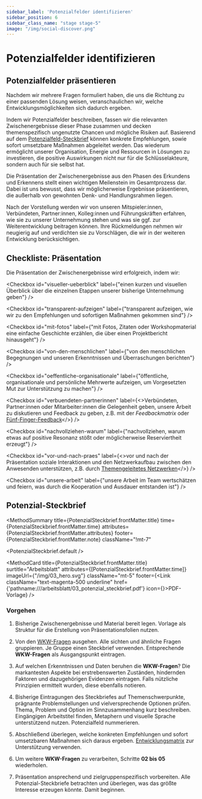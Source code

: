 ```yaml
---
sidebar_label: 'Potenzialfelder identifizieren'
sidebar_position: 6
sidebar_class_name: "stage stage-5"
image: "/img/social-discover.png"
---
```



# Potenzialfelder identifizieren

## Potenzialfelder präsentieren

Nachdem wir mehrere Fragen formuliert haben, die uns die Richtung zu einer passenden Lösung weisen, veranschaulichen wir, welche Entwicklungsmöglichkeiten sich dadurch ergeben.

Indem wir Potenzialfelder beschreiben, fassen wir die relevanten Zwischenergebnisse dieser Phase zusammen und decken themenspezifisch ungenutzte Chancen und mögliche Risiken auf. Basierend auf dem [Potenzialfeld-Steckbrief](#potenzial-steckbrief) können konkrete Empfehlungen, sowie sofort umsetzbare Maßnahmen abgeleitet werden. Das wiederum ermöglicht unserer Organisation, Energie und Ressourcen in Lösungen zu investieren, die positive Auswirkungen nicht nur für die Schlüsselakteure, sondern auch für sie selbst hat.

Die Präsentation der Zwischenergebnisse aus den Phasen des Erkundens und Erkennens stellt einen wichtigen Meilenstein im Gesamtprozess dar. Dabei ist uns bewusst, dass wir möglicherweise Ergebnisse präsentieren, die außerhalb von gewohnten Denk- und Handlungsrahmen liegen.

Nach der Vorstellung werden wir von unseren Mitspieler:innen, Verbündeten, Partner:innen, Kolleg:innen und Führungskräften erfahren, wie sie zu unserer Unternehmung stehen und was sie ggf. zur Weiterentwicklung beitragen können. Ihre Rückmeldungen nehmen wir neugierig auf und verdichten sie zu Vorschlägen, die wir in der weiteren Entwicklung berücksichtigen.

## Checkliste: Präsentation

Die Präsentation der Zwischenergebnisse wird erfolgreich, indem wir:

<Checkbox id="visueller-ueberblick" label={"einen kurzen und visuellen Überblick über die einzelnen Etappen unserer bisherige Unternehmung geben"} />

<Checkbox id="transparent-aufzeigen" label={"transparent aufzeigen, wie wir zu den Empfehlungen und sofortigen Maßnahmen gekommen sind"} />

<Checkbox id="mit-fotos" label={"mit Fotos, Zitaten oder Workshopmaterial eine einfache Geschichte erzählen, die über einen Projektbericht hinausgeht"} />

<Checkbox id="von-den-menschlichen" label={"von den menschlichen Begegnungen und unseren Erkenntnissen und Überraschungen berichten"} />

<Checkbox id="oeffentliche-organisationale" label={"öffentliche, organisationale und persönliche Mehrwerte aufzeigen, um Vorgesetzten Mut zur Unterstützung zu machen"} />

<Checkbox id="verbuendeten-partnerinnen" label={<>Verbündeten, Partner:innen oder Mitarbeiter:innen die Gelegenheit geben, unsere Arbeit zu diskutieren und Feedback zu geben, z.B. mit der <i>Feedbackmatrix</i> oder <a href="/buch/vorbereiten/arbeitsgrundlagen-schaffen#fünf-finger-feedback">Fünf-Finger-Feedback</a></>} />

<Checkbox id="nachvollziehen-warum" label={"nachvollziehen, warum etwas auf positive Resonanz stößt oder möglicherweise Reserviertheit erzeugt"} />

<Checkbox id="vor-und-nach-praes" label={<>vor und nach der Präsentation soziale Interaktionen und den Netzwerkaufbau zwischen den Anwesenden unterstützen, z.B. durch <a href="/buch/erkunden/blinde-flecken-aufdecken#themengeleitetes-netzwerken">Themengeleitetes Netzwerken</a></>} />

<Checkbox id="unsere-arbeit" label={"unsere Arbeit im Team wertschätzen und feiern, was durch die Kooperation und Ausdauer entstanden ist"} />

## Potenzial-Steckbrief

<MethodSummary
  title={PotenzialSteckbrief.frontMatter.title}
  time={PotenzialSteckbrief.frontMatter.time}
  attributes={PotenzialSteckbrief.frontMatter.attributes}
  footer={PotenzialSteckbrief.frontMatter.note}
  className="!mt-7"
>
  <PotenzialSteckbrief.default />
</MethodSummary>

<MethodCard
  title={PotenzialSteckbrief.frontMatter.title}
  surtitle="Arbeitsblatt"
  attributes={[PotenzialSteckbrief.frontMatter.time]}
  imageUrl={"/img/03_hero.svg"}
  className="mt-5"
  footer={<Link className="text-magenta-500 underline" href={'pathname:///arbeitsblatt/03_potenzial_steckbrief.pdf'} icon={<EditIcon className="w-3 h-3 text-inherit" />}>PDF-Vorlage</Link>}
/>

### Vorgehen

1. Bisherige Zwischenergebnisse und Material bereit legen. Vorlage als Struktur für die Erstellung von Präsentationsfolien nutzen.

2. Von den [WKW-Fragen](/buch/erkennen/potenziale-eingrenzen#wie-können-wir-fragen) ausgehen. Alle sichten und ähnliche Fragen gruppieren. Je Gruppe einen Steckbrief verwenden. Entsprechende **WKW-Fragen** als Ausgangspunkt eintragen.

3. Auf welchen Erkenntnissen und Daten beruhen die **WKW-Fragen**? Die markantesten Aspekte bei erstrebenswerten Zuständen, hindernden Faktoren und dazugehörigen Evidenzen eintragen. Falls nützliche Prinzipien ermittelt wurden, diese ebenfalls notieren.

4. Bisherige Eintragungen des Steckbriefes auf Themenschwerpunkte, prägnante Problemstellungen und vielversprechende Optionen prüfen. Thema, Problem und Option im Sinnzusammenhang kurz beschreiben. Eingängigen Arbeitstitel finden, Metaphern und visuelle Sprache unterstützend nutzen. Potenzialfeld nummerieren.

5. Abschließend überlegen, welche konkreten Empfehlungen und sofort umsetzbaren Maßnahmen sich daraus ergeben. [Entwicklungsmatrix](/buch/vorbereiten/ist-zustand-betrachten#entwicklungsmatrix) zur Unterstützung verwenden.

6. Um weitere **WKW-Fragen** zu verarbeiten, Schritte **02 bis 05** wiederholen.

7. Präsentation ansprechend und zielgruppenspezifisch vorbereiten. Alle Potenzial-Steckbriefe betrachten und überlegen, was das größte Interesse erzeugen könnte. Damit beginnen.
